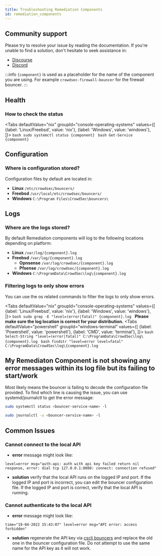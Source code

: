 ```yaml
---
title: Troubleshooting Remediation Components
id: remediation_components
---
```



## Community support

Please try to resolve your issue by reading the documentation. If you're unable to find a solution, don't hesitate to seek assistance in:

- [Discourse](https://discourse.crowdsec.net/)
- [Discord](https://discord.gg/crowdsec)

:::info
`{component}` is used as a placeholder for the name of the component you are using. For example `crowdsec-firewall-bouncer` for the firewall bouncer.
:::

## Health

### How to check the status

<Tabs
  defaultValue="nix"
  groupId="console-operating-systems"
  values={[
    {label: 'Linux/Freebsd', value: 'nix'},
    {label: 'Windows', value: 'windows'},
  ]}>
  <TabItem value="nix">
    ```bash
      sudo systemctl status {component}
    ```
  </TabItem>
  <TabItem value="windows">
    ```bash
      Get-Service {component}
    ```
  </TabItem>
</Tabs>

## Configuration

### Where is configuration stored?

Configuration files by default are located in:

- **Linux** `/etc/crowdsec/bouncers/`
- **Freebsd** `/usr/local/etc/crowdsec/bouncers/`
- **Windows** `C:\Program Files\CrowdSec\bouncers\`
  
## Logs

### Where are the logs stored?

By default Remediation components will log to the following locations depending on platform:

- **Linux** `/var/log/{component}.log`
- **Freebsd** `/var/log/{component}.log`
  - **Opnsense** `/var/log/crowdsec/{component}.log`
  - **Pfsense** `/var/log/crowdsec/{component}.log`
- **Windows** `C:\ProgramData\CrowdSec\log\{component}.log`

### Filtering logs to only show errors

You can use the os related commands to filter the logs to only show errors.

<Tabs
  defaultValue="nix"
  groupId="console-operating-systems"
  values={[
    {label: 'Linux/Freebsd', value: 'nix'},
    {label: 'Windows', value: 'windows'},
  ]}>
  <TabItem value="nix">
    ```bash
      sudo grep -E "level=(error|fatal)" {component}.log
    ```
    **Please make sure the log location is correct for your distribution.**
  </TabItem>
  <TabItem value="windows">
    <Tabs
    defaultValue="powershell"
    groupId="windows-terminal"
    values={[
      {label: 'Powershell', value: 'powershell'},
      {label: 'CMD', value: 'terminal'},
    ]}>
      <TabItem value="powershell">
        ```bash
        Select-String "level=(error|fatal)" C:\ProgramData\CrowdSec\log\{component}.log
        ```
      </TabItem>
      <TabItem value="terminal">
        ```bash
        findstr "level=error level=fatal" C:\ProgramData\CrowdSec\log\{component}.log
        ```
      </TabItem>
    </Tabs>
  </TabItem>
</Tabs>


## My Remediaton Component is not showing any error messages within its log file but its failing to start/work

Most likely means the bouncer is failing to decode the configuration file provided. To find which line is causing the issue, you can use systemd/journalctl to get the error message:

```bash
sudo systemctl status <bouncer-service-name> -l
```

```bash
sudo journalctl -u <bouncer-service-name> -l
```

## Common Issues

### Cannot connect to the local API
  - **error** message might look like:
```
level=error msg="auth-api: auth with api key failed return nil response, error: dial tcp 127.0.0.1:8080: connect: connection refused"
```
  - **solution** verify that the local API runs on the logged IP and port. If the logged IP and port is incorrect, you can edit the bouncer configuration file. If the logged IP and port is correct, verify that the local API is running.

### Cannot authenticate to the local API
  - **error** message might look like:
```
time="19-04-2022 15:43:07" level=error msg="API error: access forbidden"
```
  - **solution** regenerate the API key via [cscli bouncers](/docs/next/cscli/cscli_bouncers_add) and replace the old one in the bouncer configuration file. Do not attempt to use the same name for the API key as it will not work.
